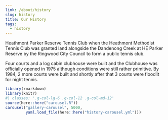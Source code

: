 ```yaml
---
link: /about/history
slug: history
title: Our History
tags:
  - history
---
```


Heathmont Parker Reserve Tennis Club when the Heathmont Methodist Tennis Club was granted land alongside the Dandenong Creek at HE Parker Reserve by the Ringwood City Council to form a public tennis club.

Four courts and a log cabin clubhouse were built and the Clubhouse was officially opened in 1975 although conditions were still rather primitive. By 1984, 2 more courts were built and shortly after that 3 courts were floodlit for night tennis.


```r
library(rmarkdown)
library(knitr)
#| classes: '.g-col-lg-6 .g-col-12 .g-col-md-12'
source(here::here("carousel.R"))
carousel("gallery-carousel", 5000,
         yaml.load_file(here::here("history-carousel.yml")))
```


::: {#gallery .column-page}
:::

```{=html}
<style>

#quarto-content main {
  margin-top: 0;
  padding-top: 0;
}


html {
  scroll-behavior: smooth;
}

.carousel.card {
  padding-top: 2em;
}

.carousel img {
  width: 100%;
  margin-bottom: 110px;
}

.carousel-control-prev-icon, .carousel-control-next-icon {
  margin-bottom: 110px;
}

.carousel-caption {
  padding-top: 1em;
}

.carousel-dark .carousel-caption {
  color: #fff;
}

.carousel-dark .carousel-indicators {
  color: #fff;
}
img {
  float: none;
  padding-right: 0px;
}

.touch {

}

.page-item.active .page-link {
    color: #faf8f8;
    background-color: #faf8f8;
    border-color: #faf8f8;
}
</style>
```
